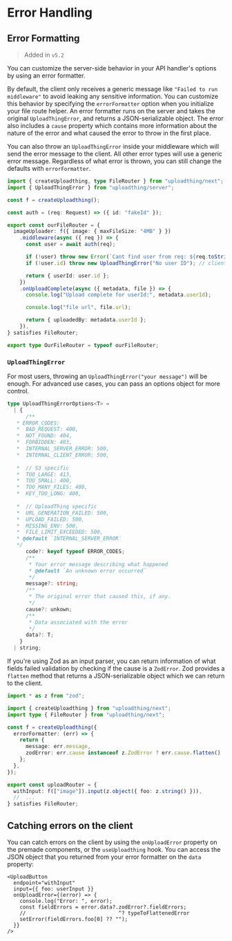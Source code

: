# Error Handling

## Error Formatting

> Added in `v5.2`

You can customize the server-side behavior in your API handler's options by
using an error formatter.

By default, the client only receives a generic message like
`"Failed to run middleware"` to avoid leaking any sensitive information. You can
customize this behavior by specifying the `errorFormatter` option when you
initialize your file route helper. An error formatter runs on the server and
takes the original `UploadThingError`, and returns a JSON-serializable object.
The error also includes a `cause` property which contains more information about
the nature of the error and what caused the error to throw in the first place.

You can also throw an `UploadThingError` inside your middleware which will send
the error message to the client. All other error types will use a generic error
message. Regardless of what error is thrown, you can still change the defaults
with `errorFormatter`.

```ts filename="server/uploadthing.ts"
import { createUploadthing, type FileRouter } from "uploadthing/next";
import { UploadThingError } from "uploadthing/server";

const f = createUploadthing();

const auth = (req: Request) => ({ id: "fakeId" });

export const ourFileRouter = {
  imageUploader: f({ image: { maxFileSize: "4MB" } })
    .middleware(async ({ req }) => {
      const user = await auth(req);

      if (!user) throw new Error(`Cant find user from req: ${req.toString()}`); // client onError will get "Failed to run middleware"
      if (!user.id) throw new UploadThingError("No user ID"); // client onError will get "No user ID"

      return { userId: user.id };
    })
    .onUploadComplete(async ({ metadata, file }) => {
      console.log("Upload complete for userId:", metadata.userId);

      console.log("file url", file.url);

      return { uploadedBy: metadata.userId };
    }),
} satisfies FileRouter;

export type OurFileRouter = typeof ourFileRouter;
```

### `UploadThingError`

For most users, throwing an `UploadThingError("your message")` will be enough.
For advanced use cases, you can pass an options object for more control.

```ts
type UploadThingErrorOptions<T> =
  | {
      /**
   * ERROR_CODES:
   *  BAD_REQUEST: 400,
   *  NOT_FOUND: 404,
   *  FORBIDDEN: 403,
   *  INTERNAL_SERVER_ERROR: 500,
   *  INTERNAL_CLIENT_ERROR: 500,
      
   *  // S3 specific
   *  TOO_LARGE: 413,
   *  TOO_SMALL: 400,
   *  TOO_MANY_FILES: 400,
   *  KEY_TOO_LONG: 400,
      
   *  // UploadThing specific
   *  URL_GENERATION_FAILED: 500,
   *  UPLOAD_FAILED: 500,
   *  MISSING_ENV: 500,
   *  FILE_LIMIT_EXCEEDED: 500,
   * @default `INTERNAL_SERVER_ERROR`
   */
      code?: keyof typeof ERROR_CODES;
      /**
       * Your error message describing what happened
       * @default `An unknown error occurred`
       */
      message?: string;
      /**
       * The original error that caused this, if any.
       */
      cause?: unkown;
      /**
       * Data associated with the error
       */
      data?: T;
    }
  | string;
```

If you're using Zod as an input parser, you can return information of what
fields failed validation by checking if the cause is a `ZodError`. Zod provides
a `flatten` method that returns a JSON-serializable object which we can return
to the client.

```ts filename="server/uploadthing.ts"
import * as z from "zod";

import { createUploadthing } from "uploadthing/next";
import type { FileRouter } from "uploadthing/next";

const f = createUploadthing({
  errorFormatter: (err) => {
    return {
      message: err.message,
      zodError: err.cause instanceof z.ZodError ? err.cause.flatten() : null,
    };
  },
});

export const uploadRouter = {
  withInput: f(["image"]).input(z.object({ foo: z.string() })),
  //  ...
} satisfies FileRouter;
```

## Catching errors on the client

You can catch errors on the client by using the `onUploadError` property on the
premade components, or the `useUploadthing` hook. You can access the JSON object
that you returned from your error formatter on the `data` property:

```tsx
<UploadButton
  endpoint="withInput"
  input={{ foo: userInput }}
  onUploadError={(error) => {
    console.log("Error: ", error);
    const fieldErrors = error.data?.zodError?.fieldErrors;
    //                              ^? typeToFlattenedError
    setError(fieldErrors.foo[0] ?? "");
  }}
/>
```
